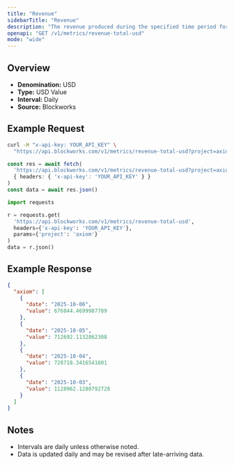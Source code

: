 ```yaml
---
title: "Revenue"
sidebarTitle: "Revenue"
description: "The revenue produced during the specified time period for given project."
openapi: "GET /v1/metrics/revenue-total-usd"
mode: "wide"
---
```


## Overview

- **Denomination:** USD
- **Type:** USD Value
- **Interval:** Daily
- **Source:** Blockworks

## Example Request

<CodeGroup>

```bash cURL
curl -H "x-api-key: YOUR_API_KEY" \
  "https://api.blockworks.com/v1/metrics/revenue-total-usd?project=axiom"
```

```typescript TypeScript
const res = await fetch(
  'https://api.blockworks.com/v1/metrics/revenue-total-usd?project=axiom',
  { headers: { 'x-api-key': 'YOUR_API_KEY' } }
)
const data = await res.json()
```

```python Python
import requests

r = requests.get(
  'https://api.blockworks.com/v1/metrics/revenue-total-usd',
  headers={'x-api-key': 'YOUR_API_KEY'},
  params={'project': 'axiom'}
)
data = r.json()
```

</CodeGroup>

## Example Response

```json
{
  "axiom": [
    {
      "date": "2025-10-06",
      "value": 676844.4699987789
    },
    {
      "date": "2025-10-05",
      "value": 712692.1132862308
    },
    {
      "date": "2025-10-04",
      "value": 728718.3416541601
    },
    {
      "date": "2025-10-03",
      "value": 1128962.1280792728
    }
  ]
}
```

## Notes
- Intervals are daily unless otherwise noted.
- Data is updated daily and may be revised after late-arriving data.